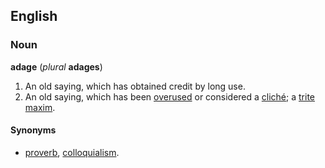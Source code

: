 ==English==
===Noun===
'''adage''' (''plural'' '''adages''')
#An old saying, which has obtained credit by long use.
#An old saying, which has been [[overuse]]d or considered a [[cliché]]; a [[trite]] [[maxim]].

====Synonyms====
*[[proverb]], [[colloquialism]].